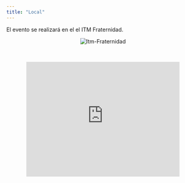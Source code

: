 ---
title: "Local"
---

El evento se realizará en el el ITM Fraternidad.

<center>
<img src="imagenes/Campus-Fraternidad.jpg" alt="Itm-Fraternidad" style="max-width: 60%;">
</center>

<br/>

<center>
<iframe src="https://www.google.com/maps/embed?pb=!1m18!1m12!1m3!1d3966.1392334955344!2d-75.55590581533657!3d6.245375710216639!2m3!1f0!2f0!3f0!3m2!1i1024!2i768!4f13.1!3m3!1m2!1s0x8e4428608c3c37b3%3A0x5b74d006bb9c6df2!2sInstituci%C3%B3n%20Universitaria%20ITM%20-%20campus%20Fraternidad!5e0!3m2!1ses!2sco!4v1746225418722!5m2!1ses!2sco" width="400" height="300" style="border:0;" allowfullscreen="" loading="lazy" referrerpolicy="no-referrer-when-downgrade"></iframe>
</center>


